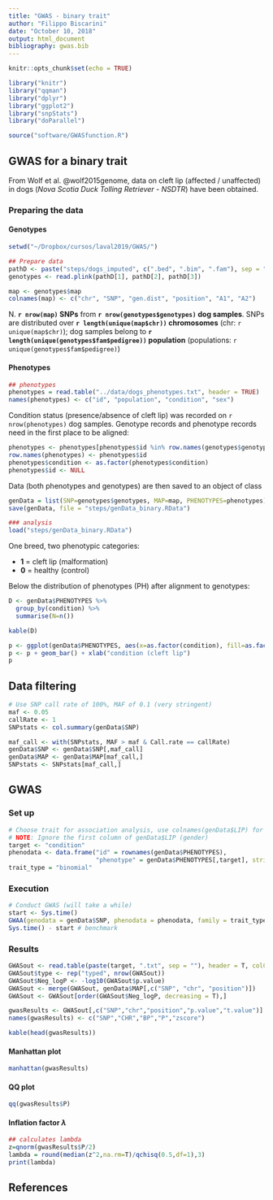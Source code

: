 ```yaml
---
title: "GWAS - binary trait"
author: "Filippo Biscarini"
date: "October 10, 2018"
output: html_document
bibliography: gwas.bib
---
```


```r
knitr::opts_chunk$set(echo = TRUE)

library("knitr")
library("qqman")
library("dplyr")
library("ggplot2")
library("snpStats")
library("doParallel")

source("software/GWASfunction.R")
```

## GWAS for a binary trait

From Wolf et al. @wolf2015genome, data on cleft lip (affected / unaffected) in dogs (*Nova Scotia Duck Tolling Retriever - NSDTR*) have been obtained.

### Preparing the data

#### Genotypes

```r
setwd("~/Dropbox/cursos/laval2019/GWAS/")

## Prepare data
pathD <- paste("steps/dogs_imputed", c(".bed", ".bim", ".fam"), sep = "")
genotypes <- read.plink(pathD[1], pathD[2], pathD[3])

map <- genotypes$map
colnames(map) <- c("chr", "SNP", "gen.dist", "position", "A1", "A2")
```

N. **`r nrow(map)` SNPs** from **`r nrow(genotypes$genotypes)` dog samples**. SNPs are distributed over **`r length(unique(map$chr))` chromosomes** (chr: `r unique(map$chr)`); dog samples belong to **`r length(unique(genotypes$fam$pedigree))` population** (populations: `r unique(genotypes$fam$pedigree)`)

#### Phenotypes

```r
## phenotypes
phenotypes = read.table("../data/dogs_phenotypes.txt", header = TRUE)
names(phenotypes) <- c("id", "population", "condition", "sex")
```

Condition status (presence/absence of cleft lip) was recorded on `r nrow(phenotypes)` dog samples. Genotype records and phenotype records need in the first place to be aligned:

```r
phenotypes <- phenotypes[phenotypes$id %in% row.names(genotypes$genotypes),]
row.names(phenotypes) <- phenotypes$id
phenotypes$condition <- as.factor(phenotypes$condition)
phenotypes$id <- NULL
```

Data (both phenotypes and genotypes) are then saved to an object of class

```r
genData = list(SNP=genotypes$genotypes, MAP=map, PHENOTYPES=phenotypes)
save(genData, file = "steps/genData_binary.RData")

### analysis
load("steps/genData_binary.RData")
```

One breed, two phenotypic categories:

- **1** = cleft lip (malformation)
- **0** = healthy (control)

Below the distribution of phenotypes (PH) after alignment to genotypes:

```r
D <- genData$PHENOTYPES %>%
  group_by(condition) %>%
  summarise(N=n())

kable(D)
```

```r
p <- ggplot(genData$PHENOTYPES, aes(x=as.factor(condition), fill=as.factor(condition)))
p <- p + geom_bar() + xlab("condition (cleft lip")
p
```

## Data filtering

```r
# Use SNP call rate of 100%, MAF of 0.1 (very stringent)
maf <- 0.05
callRate <- 1
SNPstats <- col.summary(genData$SNP)

maf_call <- with(SNPstats, MAF > maf & Call.rate == callRate)
genData$SNP <- genData$SNP[,maf_call]
genData$MAP <- genData$MAP[maf_call,]
SNPstats <- SNPstats[maf_call,]
```

## GWAS

### Set up

```r
# Choose trait for association analysis, use colnames(genData$LIP) for listing
# NOTE: Ignore the first column of genData$LIP (gender)
target <- "condition"
phenodata <- data.frame("id" = rownames(genData$PHENOTYPES),
                        "phenotype" = genData$PHENOTYPES[,target], stringsAsFactors = F)
trait_type = "binomial"
```

### Execution

```r
# Conduct GWAS (will take a while)
start <- Sys.time()
GWAA(genodata = genData$SNP, phenodata = phenodata, family = trait_type, filename = paste(target, ".txt", sep = ""))
Sys.time() - start # benchmark
```

### Results

```r
GWASout <- read.table(paste(target, ".txt", sep = ""), header = T, colClasses = c("character", rep("numeric",4)), dec=".")
GWASout$type <- rep("typed", nrow(GWASout))
GWASout$Neg_logP <- -log10(GWASout$p.value)
GWASout <- merge(GWASout, genData$MAP[,c("SNP", "chr", "position")])
GWASout <- GWASout[order(GWASout$Neg_logP, decreasing = T),]

gwasResults <- GWASout[,c("SNP","chr","position","p.value","t.value")]
names(gwasResults) <- c("SNP","CHR","BP","P","zscore")

kable(head(gwasResults))
```

#### Manhattan plot

```r
manhattan(gwasResults)
```

#### QQ plot

```r
qq(gwasResults$P)
```

#### Inflation factor $\lambda$

```r
## calculates lambda
z=qnorm(gwasResults$P/2)
lambda = round(median(z^2,na.rm=T)/qchisq(0.5,df=1),3)
print(lambda)
```



## References
